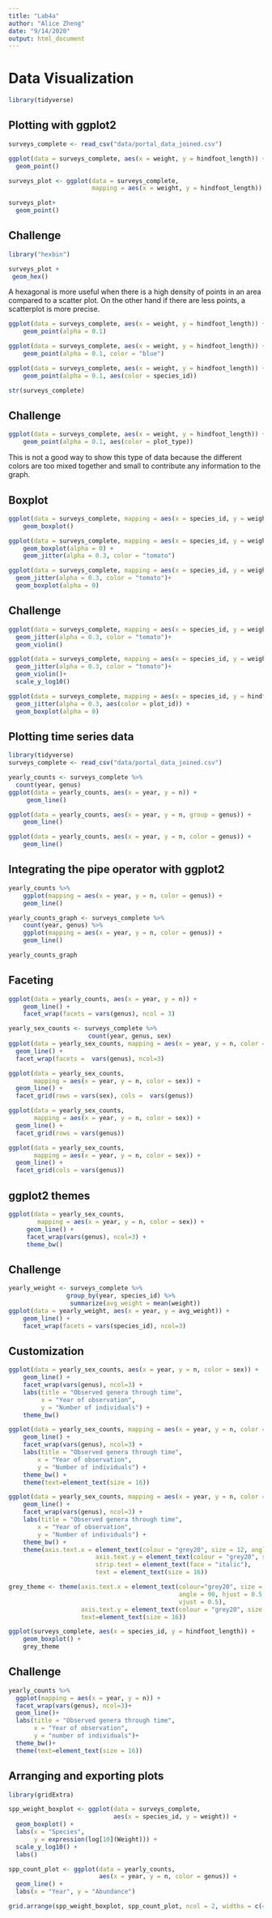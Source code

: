 ```yaml
---
title: "Lab4a"
author: "Alice Zheng"
date: "9/14/2020"
output: html_document
---
```

# Data Visualization
```r
library(tidyverse)
```

## Plotting with ggplot2
```r
surveys_complete <- read_csv("data/portal_data_joined.csv")
```
```r
ggplot(data = surveys_complete, aes(x = weight, y = hindfoot_length)) +
  geom_point()
```
```r
surveys_plot <- ggplot(data = surveys_complete, 
                       mapping = aes(x = weight, y = hindfoot_length))
```
```r
surveys_plot+
  geom_point()
```


## Challenge
```r
library("hexbin")
```
```r
surveys_plot +
 geom_hex()
```
A hexagonal is more useful when there is a high density of points in an area compared to a scatter plot. On the other hand if there are less points, a scatterplot is more precise. 

```r
ggplot(data = surveys_complete, aes(x = weight, y = hindfoot_length)) +
    geom_point(alpha = 0.1)
```
```r
ggplot(data = surveys_complete, aes(x = weight, y = hindfoot_length)) +
    geom_point(alpha = 0.1, color = "blue")
```
```r
ggplot(data = surveys_complete, aes(x = weight, y = hindfoot_length)) +
    geom_point(alpha = 0.1, aes(color = species_id))
```
```r
str(surveys_complete)
```


## Challenge
```r
ggplot(data = surveys_complete, aes(x = weight, y = hindfoot_length)) +
    geom_point(alpha = 0.1, aes(color = plot_type))
```
This is not a good way to show this type of data because the different colors are too mixed together and small to contribute any information to the graph. 

## Boxplot
```r
ggplot(data = surveys_complete, mapping = aes(x = species_id, y = weight)) +
    geom_boxplot()
```
```r
ggplot(data = surveys_complete, mapping = aes(x = species_id, y = weight)) +
    geom_boxplot(alpha = 0) +
    geom_jitter(alpha = 0.3, color = "tomato")
```
```r
ggplot(data = surveys_complete, mapping = aes(x = species_id, y = weight)) +
  geom_jitter(alpha = 0.3, color = "tomato")+
  geom_boxplot(alpha = 0)
```

## Challenge
```r
ggplot(data = surveys_complete, mapping = aes(x = species_id, y = weight)) +
  geom_jitter(alpha = 0.3, color = "tomato")+
  geom_violin()
```
```r
ggplot(data = surveys_complete, mapping = aes(x = species_id, y = weight)) +
  geom_jitter(alpha = 0.3, color = "tomato")+
  geom_violin()+
  scale_y_log10()
```
```r
ggplot(data = surveys_complete, mapping = aes(x = species_id, y = hindfoot_length)) +
  geom_jitter(alpha = 0.3, aes(color = plot_id)) +
  geom_boxplot(alpha = 0)
```

## Plotting time series data
```r
library(tidyverse)
surveys_complete <- read_csv("data/portal_data_joined.csv")
```

```r
yearly_counts <- surveys_complete %>%
  count(year, genus)
ggplot(data = yearly_counts, aes(x = year, y = n)) +
     geom_line()
```
```r
ggplot(data = yearly_counts, aes(x = year, y = n, group = genus)) +
    geom_line()
```
```r
ggplot(data = yearly_counts, aes(x = year, y = n, color = genus)) +
    geom_line()
```

## Integrating the pipe operator with ggplot2
```r
yearly_counts %>% 
    ggplot(mapping = aes(x = year, y = n, color = genus)) +
    geom_line()
```
```r
yearly_counts_graph <- surveys_complete %>%
    count(year, genus) %>% 
    ggplot(mapping = aes(x = year, y = n, color = genus)) +
    geom_line()

yearly_counts_graph
```

## Faceting
```r
ggplot(data = yearly_counts, aes(x = year, y = n)) +
    geom_line() +
    facet_wrap(facets = vars(genus), ncol = 3)
```
```r
yearly_sex_counts <- surveys_complete %>%
                      count(year, genus, sex)
ggplot(data = yearly_sex_counts, mapping = aes(x = year, y = n, color = sex)) +
  geom_line() +
  facet_wrap(facets =  vars(genus), ncol=3)
```
```r
ggplot(data = yearly_sex_counts, 
       mapping = aes(x = year, y = n, color = sex)) +
  geom_line() +
  facet_grid(rows = vars(sex), cols =  vars(genus))
```
```r
ggplot(data = yearly_sex_counts, 
       mapping = aes(x = year, y = n, color = sex)) +
  geom_line() +
  facet_grid(rows = vars(genus))

```
```r
ggplot(data = yearly_sex_counts, 
       mapping = aes(x = year, y = n, color = sex)) +
  geom_line() +
  facet_grid(cols = vars(genus))

```

## ggplot2 themes
```r
ggplot(data = yearly_sex_counts, 
        mapping = aes(x = year, y = n, color = sex)) +
     geom_line() +
     facet_wrap(vars(genus), ncol=3) +
     theme_bw()
```

## Challenge
```r
yearly_weight <- surveys_complete %>%
                group_by(year, species_id) %>%
                 summarize(avg_weight = mean(weight))
ggplot(data = yearly_weight, aes(x = year, y = avg_weight)) +
    geom_line() +
    facet_wrap(facets = vars(species_id), ncol=3)
```

## Customization
```r
ggplot(data = yearly_sex_counts, aes(x = year, y = n, color = sex)) +
    geom_line() +
    facet_wrap(vars(genus), ncol=3) +
    labs(title = "Observed genera through time",
         x = "Year of observation",
         y = "Number of individuals") +
    theme_bw()
```
```r
ggplot(data = yearly_sex_counts, mapping = aes(x = year, y = n, color = sex)) +
    geom_line() +
    facet_wrap(vars(genus), ncol=3) +
    labs(title = "Observed genera through time",
        x = "Year of observation",
        y = "Number of individuals") +
    theme_bw() +
    theme(text=element_text(size = 16))
```

```r
ggplot(data = yearly_sex_counts, mapping = aes(x = year, y = n, color = sex)) +
    geom_line() +
    facet_wrap(vars(genus), ncol=3) +
    labs(title = "Observed genera through time",
        x = "Year of observation",
        y = "Number of individuals") +
    theme_bw() +
    theme(axis.text.x = element_text(colour = "grey20", size = 12, angle = 90, hjust = 0.5, vjust = 0.5),
                        axis.text.y = element_text(colour = "grey20", size = 12),
                        strip.text = element_text(face = "italic"),
                        text = element_text(size = 16))
```

```r
grey_theme <- theme(axis.text.x = element_text(colour="grey20", size = 12, 
                                               angle = 90, hjust = 0.5, 
                                               vjust = 0.5),
                    axis.text.y = element_text(colour = "grey20", size = 12),
                    text=element_text(size = 16))

ggplot(surveys_complete, aes(x = species_id, y = hindfoot_length)) +
    geom_boxplot() +
    grey_theme

```

## Challenge
```r
yearly_counts %>% 
  ggplot(mapping = aes(x = year, y = n)) +
  facet_wrap(vars(genus), ncol=3)+
  geom_line()+
  labs(title = "Observed genera through time",
       x = "Year of observation",
       y = "number of individuals")+
  theme_bw()+
  theme(text=element_text(size = 16))
```

## Arranging and exporting plots
```r
library(gridExtra)

spp_weight_boxplot <- ggplot(data = surveys_complete, 
                             aes(x = species_id, y = weight)) +
  geom_boxplot() +
  labs(x = "Species", 
       y = expression(log[10](Weight))) +
  scale_y_log10() + 
  labs()

spp_count_plot <- ggplot(data = yearly_counts, 
                         aes(x = year, y = n, color = genus)) +
  geom_line() + 
  labs(x = "Year", y = "Abundance")

grid.arrange(spp_weight_boxplot, spp_count_plot, ncol = 2, widths = c(4, 6))
```

